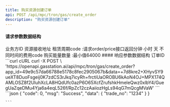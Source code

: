 ```yaml
---
title: 购买资源创建订单
api: POST /api/mpc/tron/gas/create_order
description: "购买资源创建订单"
---
```


#### 请求参数数据结构

<ParamField query="request_id" type="string" required>
  业务方ID
</ParamField>
<ParamField query="receive_address" type="string" required>
  资源接收地址
</ParamField>
<ParamField query="service_charge_type" type="string" required>
  租赁周期code :请求order/price接口返回分钟 小时 天 不同时间的费用code
</ParamField>
<ParamField query="energy_num" type="integer" required>
  购买能量数量 :最小值64000
</ParamField>
#### 响应参数数据结构
<Expandable title="object">
  <ResponseField name="tradeNo" type="string">
    订单ID
  </ResponseField>
</Expandable>

<RequestExample>
  ```curl cURL curl -X POST \
  'https://openapi.gasstation.ai/api/mpc/tron/gas/create_order?app_id=49e9c57da66788e5178c8fec2905067b&data=+7d8kre2+XHyvSY9ueXT8DuoFsgeij0K7zdCS3rJkq7icyRh+frctiUaOROBU6kAoN4OJ+MPX174QAMLOSZ8f2UluhXcLA8HQdUfc0azP6O65XcfZrufshkHmeleQwz0xlbY4/GuegUaZqeDMu4Yja6a4eqL526f/RpZc12czAaiiozHgLs94qG7mQcgMVaW'
  ```
</RequestExample>

<ResponseExample>
    ```json
    {
        "code": 0,
        "msg": "Success",
        "data": {
            "trade_no": "1234"
        }
    }

    ```

</ResponseExample>
